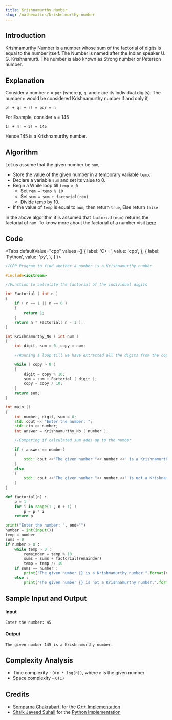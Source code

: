 ```yaml
---
title: Krishnamurthy Number
slug: /mathematics/krishnamurthy-number
---
```


## Introduction

Krishnamurthy Number is a number whose sum of the factorial of digits is equal to the number itself. The Number is named after the Indian speaker U. G. Krishnamurti. The number is also known as Strong number or Peterson number.

## Explanation

Consider a number `n` = `pqr` (where `p`, `q`, and `r` are its individual digits). The number `n` would be considered Krishnamurthy number if and only if,

```
p! + q! + r! = pqr = n
```

For Example, consider `n` = 145

```
1! + 4! + 5! = 145
```

Hence 145 is a Krishnamurthy number.

## Algorithm

Let us assume that the given number be `num`,

-   Store the value of the given number in a temporary variable `temp`.
-   Declare a variable `sum` and set its value to 0.
-   Begin a While loop till `temp > 0`
    -   Set `rem = temp % 10`
    -   Set `sum = sum + factorial(rem)`
    -   Divide temp by 10.
-   If the value of `temp` is equal to `num`, then return `true`, Else return `false`

In the above algorithm it is assumed that `factorial(num)` returns the factorial of `num`. To know more about the factorial of a number visit [here](./factorial-of-number.mdx)

## Code


<Tabs
  defaultValue="cpp"
  values={[
    { label: 'C++', value: 'cpp', },
    { label: 'Python', value: 'py', },
  ]
}>

<TabItem value="cpp">

```cpp
//CPP Program to find whether a number is a Krishnamurthy number

#include<iostream>

//Function to calculate the factorial of the individual digits

int Factorial ( int n )
{
    if ( n == 1 || n == 0 )
    {
        return 1;
    }
    return n * Factorial( n - 1 );
}

int Krishnamurthy_No ( int num )
{
    int digit, sum = 0 ,copy = num;

    //Running a loop till we have extracted all the digits from the copy of the given number

    while ( copy > 0 )
    {
        digit = copy % 10;
        sum = sum + Factorial ( digit );
        copy = copy / 10;
    }
    return sum;
}

int main ()
{
    int number, digit, sum = 0;
    std::cout << "Enter the number: ";
    std::cin >> number;
    int answer = Krishnamurthy_No ( number );

    //Comparing if calculated sum adds up to the number

    if ( answer == number)
    {
        std:: cout <<"The given number "<< number <<" is a Krishnamurthy number.";
    }
    else
    {
        std:: cout <<"The given number "<< number <<" is not a Krishnamurthy number.";
    }
}

```

</TabItem>
<TabItem value="py">

```python
def factorial(n) :
    p = 1
    for i in range(1 , n + 1) :
        p = p * i
    return p

print("Enter the number: ", end="")
number = int(input())
temp = number
sums = 0
if number > 0 :
    while temp > 0 :
        remainder = temp % 10
        sums = sums + factorial(remainder)
        temp = temp // 10
    if sums == number :
        print("The given number {} is a Krishnamurthy number.".format(number))
    else :
        print("The given number {} is not a Krishnamurthy number.".format(number))

```

</TabItem>
</Tabs>

## Sample Input and Output

#### Input

```
Enter the number: 45
```

#### Output

```
The given number 145 is a Krishnamurthy number.
```

## Complexity Analysis

-   Time complexity - `O(n * log(n))`, where `n` is the given number
-   Space complexity - `O(1)`

## Credits

-   [Somparna Chakrabarti](https://github.com/Somparna-c) for the [C++ Implementation](https://github.com/TesseractCoding/NeoAlgo/blob/master/C-Plus-Plus/math/krishnamurthy_number.cpp)
-   [Shaik Javeed Suhail](https://github.com/javeed3157) for the [Python Implementation](https://github.com/TesseractCoding/NeoAlgo/blob/master/Python/math/Strong_Number.py)
